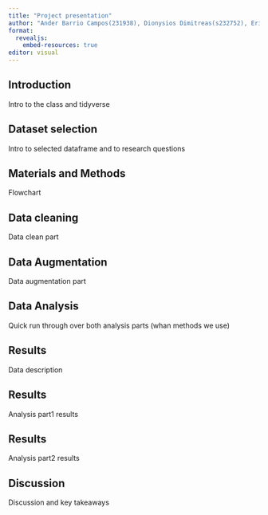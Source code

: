 ```yaml
---
title: "Project presentation"
author: "Ander Barrio Campos(231938), Dionysios Dimitreas(s232752), Erikas Mikužis(s223164), Valeria Tedeschi(s231945), Angeliki Vliora(233059)"
format:
  revealjs:
    embed-resources: true
editor: visual
---
```


## Introduction

Intro to the class and tidyverse

## Dataset selection

Intro to selected dataframe and to research questions

## Materials and Methods

Flowchart

## Data cleaning

Data clean part

## Data Augmentation

Data augmentation part

## Data Analysis

Quick run through over both analysis parts (whan methods we use)

## Results

Data description

## Results

Analysis part1 results

## Results

Analysis part2 results

## Discussion

Discussion and key takeaways
